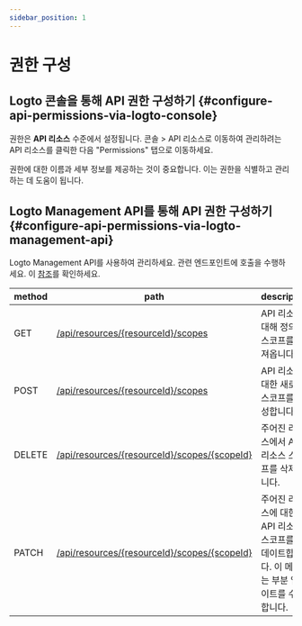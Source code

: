 ```yaml
---
sidebar_position: 1
---
```


# 권한 구성

## Logto 콘솔을 통해 API 권한 구성하기 \{#configure-api-permissions-via-logto-console}

권한은 **API 리소스** 수준에서 설정됩니다. <CloudLink to="/api-resources">콘솔 > API 리소스</CloudLink>로 이동하여 관리하려는 API 리소스를 클릭한 다음 "Permissions" 탭으로 이동하세요.

권한에 대한 이름과 세부 정보를 제공하는 것이 중요합니다. 이는 권한을 식별하고 관리하는 데 도움이 됩니다.

## Logto Management API를 통해 API 권한 구성하기 \{#configure-api-permissions-via-logto-management-api}

Logto Management API를 사용하여 관리하세요. 관련 엔드포인트에 호출을 수행하세요. 이 [참조](https://openapi.logto.io/operation/operation-listresourcescopes)를 확인하세요.

| method | path                                                                                                                 | description                                                                                      |
| ------ | -------------------------------------------------------------------------------------------------------------------- | ------------------------------------------------------------------------------------------------ |
| GET    | [/api/resources/\{resourceId\}/scopes](https://openapi.logto.io/operation/operation-listresourcescopes)              | API 리소스에 대해 정의된 스코프를 가져옵니다.                                                    |
| POST   | [/api/resources/\{resourceId\}/scopes](https://openapi.logto.io/operation/operation-createresourcescope)             | API 리소스에 대한 새로운 스코프를 생성합니다.                                                    |
| DELETE | [/api/resources/\{resourceId\}/scopes/\{scopeId\}](https://openapi.logto.io/operation/operation-deleteresourcescope) | 주어진 리소스에서 API 리소스 스코프를 삭제합니다.                                                |
| PATCH  | [/api/resources/\{resourceId\}/scopes/\{scopeId\}](https://openapi.logto.io/operation/operation-updateresourcescope) | 주어진 리소스에 대한 API 리소스 스코프를 업데이트합니다. 이 메서드는 부분 업데이트를 수행합니다. |
